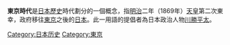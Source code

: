 {{Expand Japanese|time=2021-10-24}}{{Unreferenced|time=2020-07-01T23:13:14+00:00}}
{{japanese|東京時代|とうきょうじだい|Tōkyō-Jidai}}
'''東京時代'''是[[日本歷史|日本歷史]]時代劃分的一個概念，指[[明治|明治]]二年（1869年）[[明治天皇|天皇]]第二次東幸，政府移往[[東京|東京]]之後的[[日本|日本]]。此一用語的提倡者為日本政治人物[[川勝平太|川勝平太]]。


[[Category:日本历史|Category:日本历史]]
[[Category:東京|Category:東京]]
{{japan-hist-stub}}